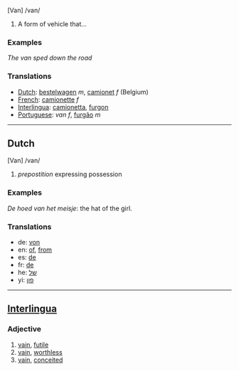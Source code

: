 [Van] /van/

# A form of vehicle that...

=== Examples ===

''The van sped down the road''

=== Translations ===
*[[Dutch]]: [[bestelwagen]] ''m'', [[camionet]] ''f'' (Belgium)
*[[French]]: [[camionette]] ''f''
*[[Interlingua]]: [[camionetta]], [[furgon]]
*[[Portuguese]]: ''van'' ''f'', [[furgão]] ''m''

----
==Dutch==
[Van] /van/ 

# ''prepostition'' expressing possession

=== Examples ===

''De hoed van het meisje'': the hat of the girl.

=== Translations ===

* de: [[von]]
* en: [[of]], [[from]]
* es: [[de]]
* fr: [[de]]
* he: [[של]] 
* yi: [[פון]]

----
==[[Interlingua]]==
===Adjective===
# [[vain]], [[futile]]
# [[vain]], [[worthless]]
# [[vain]], [[conceited]]